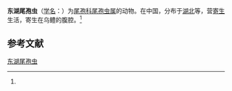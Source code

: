 {{Speciesbox
| name = 东湖尾孢虫
| status = 
| status_system = 
| image = 
| genus = Henneguya
| species = tunghuensis
| authority = (Chen, 1998)<ref name='id9669'>{{cite web| url =http://www.bioinfo.cn/db05/BjdwSpecies.php?action=view&id=9669| title =东湖尾孢虫| work =《中国动物物种编目数据库》| publisher =中国科学院微生物研究所| author =中国科学院动物研究所| accessdate =2009-04-16| deadurl =yes| archiveurl =https://web.archive.org/web/20160305094710/http://www.bioinfo.cn/db05/BjdwSpecies.php?action=view&id=9669| archivedate =2016-03-05}}</ref>
}}

'''东湖尾孢虫'''（[[学名|学名]]：{{lang|la|''Henneguya tunghuensis''}}）为[[尾孢科|尾孢科]][[尾孢虫属|尾孢虫属]]的动物。在中国，分布于[[湖北|湖北]]等，营[[寄生|寄生]]生活，寄生在乌鳢的腹腔。<ref name='id9669'/>

== 参考文献 ==
{{reflist}}

{{Wikispecies|Henneguya tunghuensis}}

[[Category:尾孢虫属|东湖尾孢虫]]


{{Cnidarian-stub}}